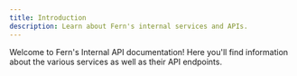 ```yaml
---
title: Introduction
description: Learn about Fern's internal services and APIs. 
---
```


Welcome to Fern's Internal API documentation! Here you'll find information about the 
various services as well as their API endpoints.


